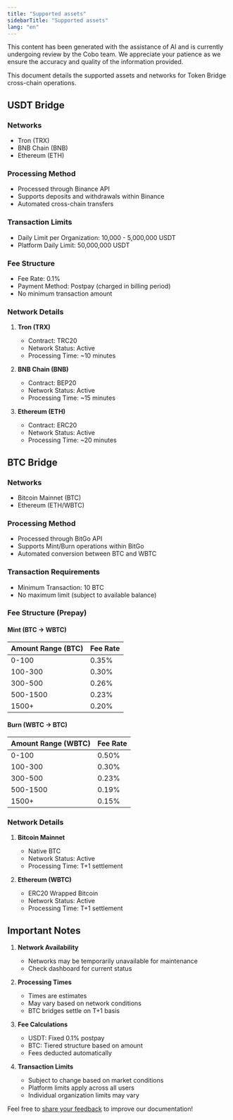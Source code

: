 ```yaml
---
title: "Supported assets"
sidebarTitle: "Supported assets"
lang: "en"
---
```


<Note>This content has been generated with the assistance of AI and is currently undergoing review by the Cobo team. We appreciate your patience as we ensure the accuracy and quality of the information provided.</Note>

This document details the supported assets and networks for Token Bridge cross-chain operations.

## USDT Bridge

### Networks
- Tron (TRX)
- BNB Chain (BNB)
- Ethereum (ETH)

### Processing Method
- Processed through Binance API
- Supports deposits and withdrawals within Binance
- Automated cross-chain transfers

### Transaction Limits
- Daily Limit per Organization: 10,000 - 5,000,000 USDT
- Platform Daily Limit: 50,000,000 USDT

### Fee Structure
- Fee Rate: 0.1%
- Payment Method: Postpay (charged in billing period)
- No minimum transaction amount

### Network Details
1. **Tron (TRX)**
   - Contract: TRC20
   - Network Status: Active
   - Processing Time: ~10 minutes

2. **BNB Chain (BNB)**
   - Contract: BEP20
   - Network Status: Active
   - Processing Time: ~15 minutes

3. **Ethereum (ETH)**
   - Contract: ERC20
   - Network Status: Active
   - Processing Time: ~20 minutes

## BTC Bridge

### Networks
- Bitcoin Mainnet (BTC)
- Ethereum (ETH/WBTC)

### Processing Method
- Processed through BitGo API
- Supports Mint/Burn operations within BitGo
- Automated conversion between BTC and WBTC

### Transaction Requirements
- Minimum Transaction: 10 BTC
- No maximum limit (subject to available balance)

### Fee Structure (Prepay)

#### Mint (BTC → WBTC)
| Amount Range (BTC) | Fee Rate |
|-------------------|----------|
| 0-100             | 0.35%    |
| 100-300           | 0.30%    |
| 300-500           | 0.26%    |
| 500-1500          | 0.23%    |
| 1500+             | 0.20%    |

#### Burn (WBTC → BTC)
| Amount Range (WBTC) | Fee Rate |
|-------------------|----------|
| 0-100             | 0.50%    |
| 100-300           | 0.30%    |
| 300-500           | 0.23%    |
| 500-1500          | 0.19%    |
| 1500+             | 0.15%    |

### Network Details
1. **Bitcoin Mainnet**
   - Native BTC
   - Network Status: Active
   - Processing Time: T+1 settlement

2. **Ethereum (WBTC)**
   - ERC20 Wrapped Bitcoin
   - Network Status: Active
   - Processing Time: T+1 settlement

## Important Notes

1. **Network Availability**
   - Networks may be temporarily unavailable for maintenance
   - Check dashboard for current status

2. **Processing Times**
   - Times are estimates
   - May vary based on network conditions
   - BTC bridges settle on T+1 basis

3. **Fee Calculations**
   - USDT: Fixed 0.1% postpay
   - BTC: Tiered structure based on amount
   - Fees deducted automatically

4. **Transaction Limits**
   - Subject to change based on market conditions
   - Platform limits apply across all users
   - Individual organization limits may vary

<Tip>Feel free to [share your feedback](https://forms.zohopublic.com/cobo/form/DocumentFeedbackForm/formperma/QvLOhxJv1_JMsJ-1dleZ8Itb_7rzN-LtgvsDdxosoVI?referrername=manuals) to improve our documentation!</Tip>
